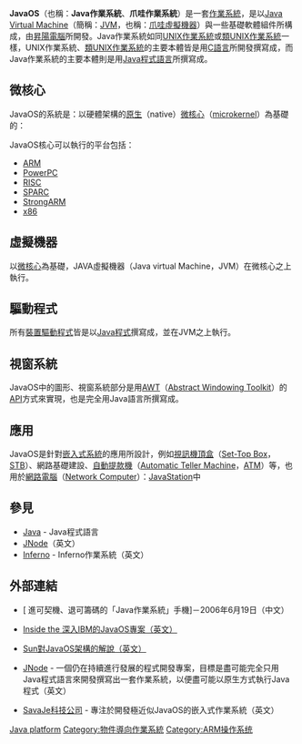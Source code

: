 '''JavaOS'''（也稱：'''Java作業系統'''、'''爪哇作業系統'''）是一套[[作業系統|作業系統]]，是以[[JVM|Java Virtual Machine]]（簡稱：[[JVM|JVM]]，也稱：[[JVM|爪哇虛擬機器]]）與一些基礎軟體組件所構成，由[[昇陽電腦|昇陽電腦]]所開發。Java作業系統如同[[UNIX|UNIX作業系統]]或[[类_Unix|類UNIX作業系統]]一樣，UNIX作業系統、[[类_Unix|類UNIX作業系統]]的主要本體皆是用[[C語言|C語言]]所開發撰寫成，而Java作業系統的主要本體則是用[[Java|Java程式語言]]所撰寫成。

== 微核心 ==
JavaOS的系統是：以硬體架構的[[原生|原生]]（native）[[微核心|微核心]]（[[microkernel|microkernel]]）為基礎的：

JavaOS核心可以執行的平台包括：
* [[Advanced_RISC_Machines|ARM]]
* [[PowerPC|PowerPC]]
* [[RISC|RISC]]
* [[SPARC|SPARC]]
* [[StrongARM|StrongARM]]
* [[x86|x86]]

== 虛擬機器 ==
以[[微核心|微核心]]為基礎，JAVA虛擬機器（Java virtual Machine，JVM）在微核心之上執行。

== 驅動程式 ==
所有[[裝置驅動程式|裝置驅動程式]]皆是以[[Java|Java程式]]撰寫成，並在JVM之上執行。

== 視窗系統 ==
JavaOS中的圖形、視窗系統部分是用[[AWT|AWT]]（[[AWT|Abstract Windowing Toolkit]]）的[[API|API]]方式來實現，也是完全用Java語言所撰寫成。

== 應用 ==
JavaOS是針對[[嵌入式系統|嵌入式系統]]的應用所設計，例如[[機頂盒|視訊機頂盒]]（[[机顶盒|Set-Top Box]]，[[机顶盒|STB]]）、網路基礎建設、[[自動櫃員機|自動提款機]]（[[自動櫃員機|Automatic Teller Machine]]，[[自動櫃員機|ATM]]）等，也用於[[網路電腦|網路電腦]]（[[Network_Computer|Network Computer]]）：[[JavaStation|JavaStation]]中

== 參見 ==
* [[Java|Java]] - Java程式語言
* [[JNode|JNode]]（英文）
* [[Inferno_(operating_system)|Inferno]] - Inferno作業系統（英文）

== 外部連結 ==

* [ 進可契機、退可籌碼的「Java作業系統」手機]－2006年6月19日（中文）

* [https://web.archive.org/web/20060406232245/http://www.itmweb.com/f031098.htm Inside the 深入IBM的JavaOS專案（英文）]

* [http://java.sun.com/javaone/sessions/slides/TT04/startit.html Sun對JavaOS架構的解說（英文）]{{Wayback|url=http://java.sun.com/javaone/sessions/slides/TT04/startit.html |date=20050209133848 }}

* [http://jnode.org JNode] {{Wayback|url=http://jnode.org/ |date=20201223093337 }} - 一個仍在持續進行發展的程式開發專案，目標是盡可能完全只用Java程式語言來開發撰寫出一套作業系統，以便盡可能以原生方式執行Java程式（英文）

* [http://www.savaje.com SavaJe科技公司]{{Wayback|url=http://www.savaje.com/ |date=20070415043955 }} - 專注於開發極近似JavaOS的嵌入式作業系統（英文）

[[Category:昇陽電腦|Java platform]]
[[Category:物件導向作業系統|Category:物件導向作業系統]]
[[Category:ARM操作系统|Category:ARM操作系统]]
